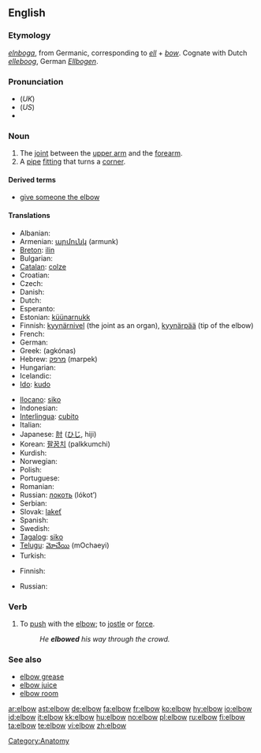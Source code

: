 ==English==
{{wikipedia}}
===Etymology===
{{OE.}} ''[[elnboga]]'', from Germanic, corresponding to ''[[ell]]'' + ''[[bow]]''.  Cognate with Dutch ''[[elleboog]]'', German ''[[Ellbogen]]''.

===Pronunciation===
*(''UK'') {{IPA|/ˈɛlbəʊ/}}
*(''US'') {{IPA|/ˈɛlboʊ/}}
*{{audio|en-us-elbow.ogg|Audio (US)}}

===Noun===
{{en-noun}}

# The [[joint]] between the [[upper arm]] and the [[forearm]].
# A [[pipe]] [[fitting]] that turns a [[corner]].

====Derived terms====
*[[give the elbow|give someone the elbow]]

==== Translations ====
{{trans-top|joint between upper arm and forearm}}
* Albanian: {{t+|sq|bërryl|m|xs=Albanian}}
* Armenian: [[արմունկ]] (armunk)
* [[Breton]]: [[ilin]] {{m}}
* Bulgarian: {{t+|bg|лакът|m|tr=lakǎt|sc=Cyrl}}
* [[Catalan]]: [[colze]] {{m}}
* Croatian: {{t-|hr|lakat|m}}
* Czech: {{t-|cs|loket|m}}
* Danish: {{t+|da|albue}}
* Dutch: {{t+|nl|elleboog|m}}
* Esperanto: {{t-|eo|kubuto|xs=Esperanto}}
* Estonian: [[küünarnukk]]
* Finnish: [[kyynärnivel]] (the joint as an organ), [[kyynärpää]] (tip of the elbow)
* French: {{t+|fr|coude|m}}
* German: {{t+|de|Ellbogen|m}}
* Greek: {{t+|el|αγκώνας|m|sc=Grek}} (agkónas)
* Hebrew: [[מרפק]] (marpek) {{m}}
* Hungarian: {{t+|hu|könyök}}
* Icelandic: {{t+|is|olnbogi|m}}
* [[Ido]]: [[kudo]]
{{trans-mid}}
* [[Ilocano]]: [[siko]]
* Indonesian: {{t+|id|siku|xs=Indonesian}}
* [[Interlingua]]: [[cubito]]
* Italian: {{t+|it|gomito|m}}
* Japanese: [[肘]] ([[ひじ]], hiji)
* Korean: [[팔꿈치]] (palkkumchi)
* Kurdish: {{KUchar|[[ئه‌ژنۆ]]}}
* Norwegian: {{t+|no|albue}}
* Polish: {{t+|pl|łokieć|m}}
* Portuguese: {{t+|pt|cotovelo|m}}
* Romanian: {{t-|ro|cot|n}}
* Russian: [[локоть]] (lókot’) {{m}}
* Serbian: {{t-|sr|lakat|m}}
* Slovak: [[lakeť]] {{m}}
* Spanish: {{t+|es|codo|m}}
* Swedish: {{t+|sv|armbåge|c}}
* [[Tagalog]]: [[siko]]
* [[Telugu]]: [[మోచేయి]] (mOchaeyi)
* Turkish: {{t+|tr|dirsek}}
{{trans-bottom}}

{{trans-top|pipe fitting}}
* Finnish: {{t+|fi|mutka}}
{{trans-mid}}
* Russian: {{t+|ru|колено|n|tr=koléno|sc=Cyrl}}
{{trans-bottom}}

===Verb===
{{en-verb}}
#To [[push]] with the [[elbow]]; to [[jostle]] or [[force]].
#:''He '''elbowed''' his way through the crowd.''

===See also===
*[[elbow grease]]
*[[elbow juice]]
*[[elbow room]]

[[Category:Anatomy]]

[[ar:elbow]]
[[ast:elbow]]
[[de:elbow]]
[[fa:elbow]]
[[fr:elbow]]
[[ko:elbow]]
[[hy:elbow]]
[[io:elbow]]
[[id:elbow]]
[[it:elbow]]
[[kk:elbow]]
[[hu:elbow]]
[[no:elbow]]
[[pl:elbow]]
[[ru:elbow]]
[[fi:elbow]]
[[ta:elbow]]
[[te:elbow]]
[[vi:elbow]]
[[zh:elbow]]